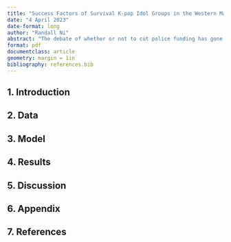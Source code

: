 ```yaml
---
title: "Success Factors of Survival K-pop Idol Groups in the Western Market ^[Code and data are available at: https://github.com/randalln1140/K-pop-Female-Group-Western-Success]"
date: "4 April 2023"
date-format: long
author: "Randall Ni"
abstract: "The debate of whether or not to cut police funding has gone on for ages. The propagators feared police brutalities due to the constant news portrayal, while others argued that police activity should be required to ensure people's safety. Recent news of violent crimes such as the stabbings in some of the TTC stations have highlighted the urgency of this issue; the topic of this debate is more relevant to us than we think. We can use data to settle this debate once in and for all, and they are critical for understanding the correlations between police expenditure and the number of solved reported crimes. In my analysis, I have compared divisions that have a steady increase of expenditure and their percentage of solved crime. The data has shown that more police expenses does not necessarily make their work more efficient. Furthermore, they are extremely bad at solving property related crimes. Therefore, the view held by proponents does have some merit, and the governing body should focus more of the expense on actual crime solving."
format: pdf
documentclass: article
geometry: margin = 1in 
bibliography: references.bib
---
```


## 1. Introduction


## 2. Data

## 3. Model

## 4. Results

## 5. Discussion

## 6. Appendix

## 7. References
